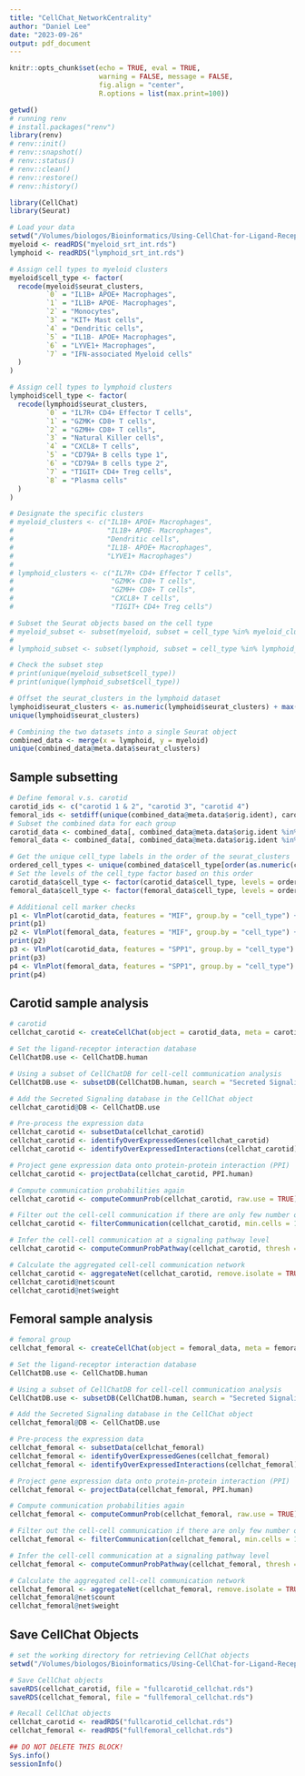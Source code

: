 ```yaml
---
title: "CellChat_NetworkCentrality"
author: "Daniel Lee"
date: "2023-09-26"
output: pdf_document
---
```


```r
knitr::opts_chunk$set(echo = TRUE, eval = TRUE,  
                      warning = FALSE, message = FALSE, 
                      fig.align = "center",
                      R.options = list(max.print=100))
```

```r
getwd()
# running renv
# install.packages("renv")
library(renv)
# renv::init()
# renv::snapshot()
# renv::status()
# renv::clean()
# renv::restore()
# renv::history()
```

```r
library(CellChat)
library(Seurat)
```

```r
# Load your data
setwd("/Volumes/biologos/Bioinformatics/Using-CellChat-for-Ligand-Receptor-Network-Analysis/Data")
myeloid <- readRDS("myeloid_srt_int.rds")
lymphoid <- readRDS("lymphoid_srt_int.rds")

# Assign cell types to myeloid clusters
myeloid$cell_type <- factor(
  recode(myeloid$seurat_clusters,
         `0` = "IL1B+ APOE+ Macrophages",
         `1` = "IL1B+ APOE- Macrophages",
         `2` = "Monocytes",
         `3` = "KIT+ Mast cells",
         `4` = "Dendritic cells",
         `5` = "IL1B- APOE+ Macrophages",
         `6` = "LYVE1+ Macrophages",
         `7` = "IFN-associated Myeloid cells"
  )
)

# Assign cell types to lymphoid clusters
lymphoid$cell_type <- factor(
  recode(lymphoid$seurat_clusters,
         `0` = "IL7R+ CD4+ Effector T cells",
         `1` = "GZMK+ CD8+ T cells",
         `2` = "GZMH+ CD8+ T cells",
         `3` = "Natural Killer cells",
         `4` = "CXCL8+ T cells",
         `5` = "CD79A+ B cells type 1",
         `6` = "CD79A+ B cells type 2",
         `7` = "TIGIT+ CD4+ Treg cells",
         `8` = "Plasma cells"
  )
)

# Designate the specific clusters
# myeloid_clusters <- c("IL1B+ APOE+ Macrophages",
#                       "IL1B+ APOE- Macrophages",
#                       "Dendritic cells",
#                       "IL1B- APOE+ Macrophages",
#                       "LYVE1+ Macrophages")
# 
# lymphoid_clusters <- c("IL7R+ CD4+ Effector T cells",
#                        "GZMK+ CD8+ T cells",
#                        "GZMH+ CD8+ T cells",
#                        "CXCL8+ T cells",
#                        "TIGIT+ CD4+ Treg cells")

# Subset the Seurat objects based on the cell type
# myeloid_subset <- subset(myeloid, subset = cell_type %in% myeloid_clusters)
#
# lymphoid_subset <- subset(lymphoid, subset = cell_type %in% lymphoid_clusters)

# Check the subset step
# print(unique(myeloid_subset$cell_type))
# print(unique(lymphoid_subset$cell_type))

# Offset the seurat_clusters in the lymphoid dataset
lymphoid$seurat_clusters <- as.numeric(lymphoid$seurat_clusters) + max(as.numeric(myeloid$seurat_clusters)) -1
unique(lymphoid$seurat_clusters)

# Combining the two datasets into a single Seurat object
combined_data <- merge(x = lymphoid, y = myeloid)
unique(combined_data@meta.data$seurat_clusters)
```

## Sample subsetting
```r
# Define femoral v.s. carotid
carotid_ids <- c("carotid 1 & 2", "carotid 3", "carotid 4")
femoral_ids <- setdiff(unique(combined_data@meta.data$orig.ident), carotid_ids)
# Subset the combined data for each group
carotid_data <- combined_data[, combined_data@meta.data$orig.ident %in% carotid_ids]
femoral_data <- combined_data[, combined_data@meta.data$orig.ident %in% femoral_ids]

# Get the unique cell_type labels in the order of the seurat_clusters
ordered_cell_types <- unique(combined_data$cell_type[order(as.numeric(combined_data$seurat_clusters))])
# Set the levels of the cell_type factor based on this order
carotid_data$cell_type <- factor(carotid_data$cell_type, levels = ordered_cell_types)
femoral_data$cell_type <- factor(femoral_data$cell_type, levels = ordered_cell_types)

# Additional cell marker checks
p1 <- VlnPlot(carotid_data, features = "MIF", group.by = "cell_type") + ggtitle("MIF Expression in Carotid Data")
print(p1)
p2 <- VlnPlot(femoral_data, features = "MIF", group.by = "cell_type") + ggtitle("MIF Expression in Femoral Data")
print(p2)
p3 <- VlnPlot(carotid_data, features = "SPP1", group.by = "cell_type") + ggtitle("SPP1 Expression in Carotid Data")
print(p3)
p4 <- VlnPlot(femoral_data, features = "SPP1", group.by = "cell_type") + ggtitle("SPP1 Expression in Femoral Data")
print(p4)

```

## Carotid sample analysis
```r
# carotid
cellchat_carotid <- createCellChat(object = carotid_data, meta = carotid_data@meta.data, group.by = "cell_type")

# Set the ligand-receptor interaction database
CellChatDB.use <- CellChatDB.human

# Using a subset of CellChatDB for cell-cell communication analysis
CellChatDB.use <- subsetDB(CellChatDB.human, search = "Secreted Signaling")

# Add the Secreted Signaling database in the CellChat object
cellchat_carotid@DB <- CellChatDB.use

```

```r
# Pre-process the expression data
cellchat_carotid <- subsetData(cellchat_carotid)
cellchat_carotid <- identifyOverExpressedGenes(cellchat_carotid)
cellchat_carotid <- identifyOverExpressedInteractions(cellchat_carotid)

```

```r
# Project gene expression data onto protein-protein interaction (PPI)
cellchat_carotid <- projectData(cellchat_carotid, PPI.human)
```

```r
# Compute communication probabilities again
cellchat_carotid <- computeCommunProb(cellchat_carotid, raw.use = TRUE)
```

```r
# Filter out the cell-cell communication if there are only few number of cells in certain cell groups
cellchat_carotid <- filterCommunication(cellchat_carotid, min.cells = 10)

```

```r
# Infer the cell-cell communication at a signaling pathway level
cellchat_carotid <- computeCommunProbPathway(cellchat_carotid, thresh = 0.05)

```

```r
# Calculate the aggregated cell-cell communication network
cellchat_carotid <- aggregateNet(cellchat_carotid, remove.isolate = TRUE, thresh = 0.05)
cellchat_carotid@net$count
cellchat_carotid@net$weight

```

## Femoral sample analysis
```r
# femoral group
cellchat_femoral <- createCellChat(object = femoral_data, meta = femoral_data@meta.data, group.by = "cell_type")

# Set the ligand-receptor interaction database
CellChatDB.use <- CellChatDB.human

# Using a subset of CellChatDB for cell-cell communication analysis
CellChatDB.use <- subsetDB(CellChatDB.human, search = "Secreted Signaling")

# Add the Secreted Signaling database in the CellChat object
cellchat_femoral@DB <- CellChatDB.use

```

```r
# Pre-process the expression data
cellchat_femoral <- subsetData(cellchat_femoral)
cellchat_femoral <- identifyOverExpressedGenes(cellchat_femoral)
cellchat_femoral <- identifyOverExpressedInteractions(cellchat_femoral)

```

```r
# Project gene expression data onto protein-protein interaction (PPI)
cellchat_femoral <- projectData(cellchat_femoral, PPI.human)
```

```r
# Compute communication probabilities again
cellchat_femoral <- computeCommunProb(cellchat_femoral, raw.use = TRUE)

```

```r
# Filter out the cell-cell communication if there are only few number of cells in certain cell groups
cellchat_femoral <- filterCommunication(cellchat_femoral, min.cells = 10)

```

```r
# Infer the cell-cell communication at a signaling pathway level
cellchat_femoral <- computeCommunProbPathway(cellchat_femoral, thresh = 0.05)

```

```r
# Calculate the aggregated cell-cell communication network
cellchat_femoral <- aggregateNet(cellchat_femoral, remove.isolate = TRUE, thresh = 0.05)
cellchat_femoral@net$count
cellchat_femoral@net$weight

```
## Save CellChat Objects
```r
# set the working directory for retrieving CellChat objects
setwd("/Volumes/biologos/Bioinformatics/Using-CellChat-for-Ligand-Receptor-Network-Analysis/CellChatObjects")

# Save CellChat objects
saveRDS(cellchat_carotid, file = "fullcarotid_cellchat.rds")
saveRDS(cellchat_femoral, file = "fullfemoral_cellchat.rds")

# Recall CellChat objects
cellchat_carotid <- readRDS("fullcarotid_cellchat.rds")
cellchat_femoral <- readRDS("fullfemoral_cellchat.rds")
```

```r
## DO NOT DELETE THIS BLOCK!
Sys.info()
sessionInfo()
```